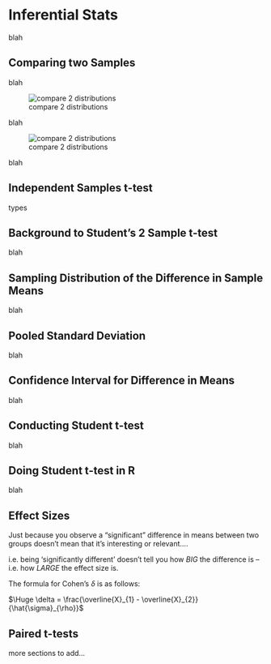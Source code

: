 # Inferential Stats


blah




## Comparing two Samples

blah

![compare 2 distributions](img/compare_dists.png)

blah

![compare 2 distributions](img/compare_dists1.png)

blah



## Independent Samples t-test

types


## Background to Student's 2 Sample t-test

blah


## Sampling Distribution of the Difference in Sample Means

blah


## Pooled Standard Deviation

blah

## Confidence Interval for Difference in Means

blah

## Conducting Student t-test

blah

## Doing Student t-test in R


blah


## Effect Sizes

Just because you observe a “significant” difference in means between two groups doesn’t mean that it’s interesting or relevant….  


i.e. being ‘significantly different’ doesn’t tell you how *BIG* the difference is – i.e. how *LARGE* the effect size is.

The formula for Cohen's $\delta$ is as follows:

$\Huge \delta = \frac{\overline{X}_{1} - \overline{X}_{2}}{\hat{\sigma}_{\rho}}$



## Paired t-tests

more sections to add...
